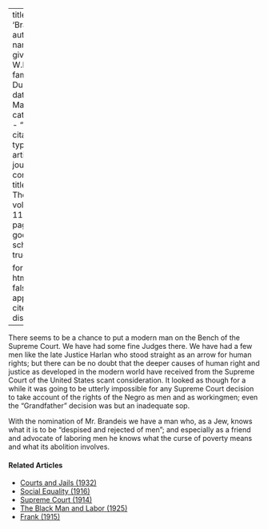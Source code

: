 
---
title: 'Brandeis'
author:
  - name:
      given: W.E.B.
      family: Du Bois
date: Mar. 1916
categories: 
  - ""
citation: 
  type: article-journal
  container-title: The Crisis
  volume: 11
  issue: 5
  page: 243
google-scholar: true

format:
  html:
    toc: false
    appendix-cite-as: display
---



There seems to be a chance to put a modern man on the Bench of the
Supreme Court. We have had some fine Judges there. We have had a few men
like the late Justice Harlan who stood straight as an arrow for human
rights; but there can be no doubt that the deeper causes of human right
and justice as developed in the modern world have received from the
Supreme Court of the United States scant consideration. It looked as
though for a while it was going to be utterly impossible for any Supreme
Court decision to take account of the rights of the Negro as men and as
workingmen; even the "Grandfather" decision was but an inadequate sop.

With the nomination of Mr. Brandeis we have a man who, as a Jew, knows
what it is to be "despised and rejected of men"; and especially as a
friend and advocate of laboring men he knows what the curse of poverty
means and what its abolition involves.

<!-- Similar articles start here -->
<div  class="clear-wrap"></div>

#### Related Articles

* [Courts and Jails (1932)](/Volumes/39/04/courts_and_jails.html)
* [Social Equality (1916)](/Volumes/12/01/social_equality.html)
* [Supreme Court (1914)](/Volumes/09/02/supreme_court.html)
* [The Black Man and Labor (1925)](/Volumes/31/02/black_man_and_labor.html)
* [Frank (1915)](/Volumes/10/04/frank.html)

<!-- Similar articles end here -->